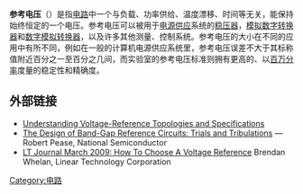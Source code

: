 '''参考电压'''（{{lang-en|'''Voltage reference'''}}）是指[[电路|电路]]中一个与负载、功率供给、温度漂移、时间等无关，能保持始终恒定的一个电压。参考电压可以被用于[[电源供应|电源供应]]系统的[[稳压器|稳压器]]，[[模拟数字转换器|模拟数字转换器]]和[[数字模拟转换器|数字模拟转换器]]，以及许多其他测量、控制系统。参考电压的大小在不同的应用中有所不同，例如在一般的计算机电源供应系统里，参考电压误差不大于其标称值附近百分之一至百分之几间，而实验室的参考电压标准则拥有更高的、以[[百万分率|百万分率]]度量的稳定性和精确度。

== 外部链接 ==
*[http://www.maxim-ic.com/appnotes.cfm/appnote_number/719/CMP/WP-37 Understanding Voltage-Reference Topologies and Specifications]{{Wayback|url=http://www.maxim-ic.com/appnotes.cfm/appnote_number/719/CMP/WP-37 |date=20091215233923 }}
* [https://web.archive.org/web/20060203095838/http://www.national.com/rap/Application/0%2C1570%2C24%2C00.html The Design of Band-Gap Reference Circuits: Trials and Tribulations] — Robert Pease, National Semiconductor
*[http://www.linear.com/docs/29632 LT Journal March 2009: How To Choose A Voltage Reference] Brendan Whelan, Linear Technology Corporation

[[Category:电路|Category:电路]]